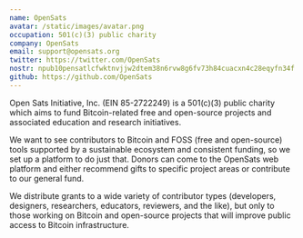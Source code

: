 ```yaml
---
name: OpenSats
avatar: /static/images/avatar.png
occupation: 501(c)(3) public charity
company: OpenSats
email: support@opensats.org
twitter: https://twitter.com/OpenSats
nostr: npub10pensatlcfwktnvjjw2dtem38n6rvw8g6fv73h84cuacxn4c28eqyfn34f
github: https://github.com/OpenSats
---
```


Open Sats Initiative, Inc. (EIN 85-2722249) is a 501(c)(3) public charity which
aims to fund Bitcoin-related free and open-source projects and associated
education and research initiatives.

We want to see contributors to Bitcoin and FOSS (free and open-source) tools
supported by a sustainable ecosystem and consistent funding, so we set up a
platform to do just that. Donors can come to the OpenSats web platform and
either recommend gifts to specific project areas or contribute to our general
fund.

We distribute grants to a wide variety of contributor types (developers,
designers, researchers, educators, reviewers, and the like), but only to those
working on Bitcoin and open-source projects that will improve public access to
Bitcoin infrastructure.
